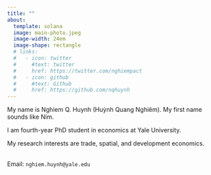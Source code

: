 ```yaml
---
title: ""
about: 
  template: solana
  image: main-photo.jpeg
  image-width: 24em 
  image-shape: rectangle
  # links:
  #   - icon: twitter
  #     #text: twitter
  #     href: https://twitter.com/nghiempact
  #   - icon: github
  #     #text: Github
  #     href: https://github.com/nqhuynh
---
```


My name is Nghiem Q. Huynh (Huỳnh Quang Nghiêm). My first name sounds like Nim.

I am fourth-year PhD student in economics at Yale University.

My research interests are trade, spatial, and development economics.

\
Email: `nghiem.huynh@yale.edu`

